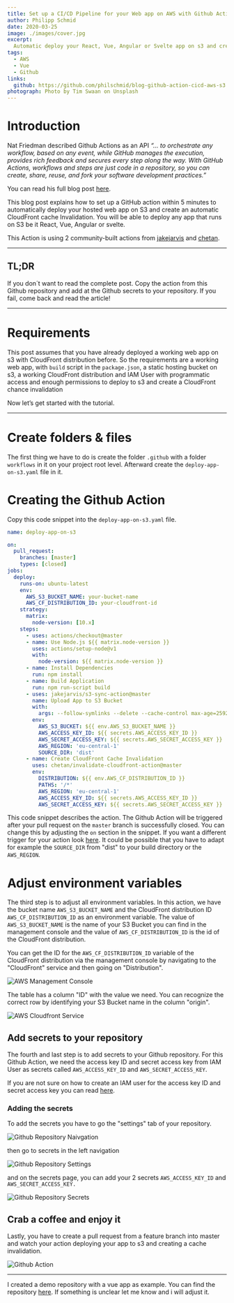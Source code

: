 ```yaml
---
title: Set up a CI/CD Pipeline for your Web app on AWS with Github Actions
author: Philipp Schmid
date: 2020-03-25
image: ./images/cover.jpg
excerpt:
  Automatic deploy your React, Vue, Angular or Svelte app on s3 and create a cache Invalidation with Github Actions.
tags:
  - AWS
  - Vue
  - Github
links:
  github: https://github.com/philschmid/blog-github-action-cicd-aws-s3
photograph: Photo by Tim Swaan on Unsplash
---
```


# Introduction

Nat Friedman described Github Actions as an API *“… to orchestrate any workflow, based on any event, while GitHub
manages the execution, provides rich feedback and secures every step along the way. With GitHub Actions, workflows and
steps are just code in a repository, so you can create, share, reuse, and fork your software development practices.”*

You can read his full blog post [here](https://github.blog/2019-08-08-github-actions-now-supports-ci-cd/).

This blog post explains how to set up a GitHub action within 5 minutes to automatically deploy your hosted web app on S3
and create an automatic CloudFront cache Invalidation. You will be able to deploy any app that runs on S3 be it React,
Vue, Angular or svelte.

This Action is using 2 community-built actions from
j[akejarvis](https://github.com/jakejarvis/s3-sync-action) and [chetan](https://github.com/chetan/invalidate-cloudfront-action).

---

## TL;DR

If you don´t want to read the complete post. Copy the action from this Github repository and add at the Github secrets
to your repository. If you fail, come back and read the article!

---

# Requirements

This post assumes that you have already deployed a working web app on s3 with CloudFront distribution before. So the
requirements are a working web app, with `build` script in the `package.json`, a static hosting bucket on s3, a working
CloudFront distribution and IAM User with programmatic access and enough permissions to deploy to s3 and create a
CloudFront chance invalidation

Now let’s get started with the tutorial.

---

# Create folders & files

The first thing we have to do is create the folder `.github` with a folder `workflows` in it on your project root level.
Afterward create the `deploy-app-on-s3.yaml` file in it.

# Creating the Github Action

Copy this code snippet into the `deploy-app-on-s3.yaml` file.

```yaml
name: deploy-app-on-s3

on:
  pull_request:
    branches: [master]
    types: [closed]
jobs:
  deploy:
    runs-on: ubuntu-latest
    env:
      AWS_S3_BUCKET_NAME: your-bucket-name
      AWS_CF_DISTRIBUTION_ID: your-cloudfront-id
    strategy:
      matrix:
        node-version: [10.x]
    steps:
      - uses: actions/checkout@master
      - name: Use Node.js ${{ matrix.node-version }}
        uses: actions/setup-node@v1
        with:
          node-version: ${{ matrix.node-version }}
      - name: Install Dependencies
        run: npm install
      - name: Build Application
        run: npm run-script build
      - uses: jakejarvis/s3-sync-action@master
        name: Upload App to S3 Bucket
        with:
          args: --follow-symlinks --delete --cache-control max-age=2592000
        env:
          AWS_S3_BUCKET: ${{ env.AWS_S3_BUCKET_NAME }}
          AWS_ACCESS_KEY_ID: ${{ secrets.AWS_ACCESS_KEY_ID }}
          AWS_SECRET_ACCESS_KEY: ${{ secrets.AWS_SECRET_ACCESS_KEY }}
          AWS_REGION: 'eu-central-1'
          SOURCE_DIR: 'dist'
      - name: Create CloudFront Cache Invalidation
        uses: chetan/invalidate-cloudfront-action@master
        env:
          DISTRIBUTION: ${{ env.AWS_CF_DISTRIBUTION_ID }}
          PATHS: '/*'
          AWS_REGION: 'eu-central-1'
          AWS_ACCESS_KEY_ID: ${{ secrets.AWS_ACCESS_KEY_ID }}
          AWS_SECRET_ACCESS_KEY: ${{ secrets.AWS_SECRET_ACCESS_KEY }}
```

This code snippet describes the action. The Github Action will be triggered after your pull request on the `master`
branch is successfully closed. You can change this by adjusting the `on` section in the snippet. If you want a different
trigger for your action look [here](https://help.github.com/en/actions/reference/events-that-trigger-workflows). It
could be possible that you have to adapt for example the `SOURCE_DIR` from "dist" to your build directory or the
`AWS_REGION`.

# Adjust environment variables

The third step is to adjust all environment variables. In this action, we have the bucket name `AWS_S3_BUCKET_NAME` and
the CloudFront distribution ID `AWS_CF_DISTRIBUTION_ID` as an environment variable. The value of `AWS_S3_BUCKET_NAME` is
the name of your S3 Bucket you can find in the management console and the value of `AWS_CF_DISTRIBUTION_ID` is the id of
the CloudFront distribution.

You can get the ID for the `AWS_CF_DISTRIBUTION_ID` variable of the CloudFront distribution via the management console
by navigating to the "CloudFront" service and then going on "Distribution".

![AWS Management Console](./images/console.png)

The table has a column "ID" with the value we need. You can recognize the correct row by identifying your S3 Bucket name
in the column "origin".

![AWS Cloudfront Service](./images/cloudfront.png)

## Add secrets to your repository

The fourth and last step is to add secrets to your Github repository. For this Github Action, we need the access key ID
and secret access key from IAM User as secrets called `AWS_ACCESS_KEY_ID` and `AWS_SECRET_ACCESS_KEY`.

If you are not sure on how to create an IAM user for the access key ID and secret access key you can read
[here](https://serverless-stack.com/chapters/create-an-iam-user.html).

### Adding the secrets

To add the secrets you have to go the "settings" tab of your repository.

![Github Repository Naivgation](./images/navigation.png)

then go to secrets in the left navigation

![Github Repository Settings](./images/settings.png)

and on the secrets page, you can add your 2 secrets `AWS_ACCESS_KEY_ID` and `AWS_SECRET_ACCESS_KEY.`

![Github Repository Secrets](./images/secrets.png)

## Crab a coffee and enjoy it

Lastly, you have to create a pull request from a feature branch into master and watch your action deploying your app to
s3 and creating a cache invalidation.

![Github Action](./images/github-action.png)

---

I created a demo repository with a vue app as example. You can find the repository
[here](https://github.com/philschmid/blog-github-action-cicd-aws-s3). If something is unclear let me know and i will
adjust it.
